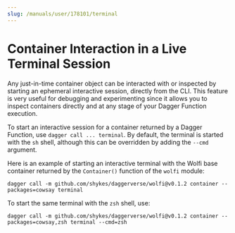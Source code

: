 ```yaml
---
slug: /manuals/user/178101/terminal
---
```


# Container Interaction in a Live Terminal Session

Any just-in-time container object can be interacted with or inspected by starting an ephemeral interactive session, directly from the CLI. This feature is very useful for debugging and experimenting since it allows you to inspect containers directly and at any stage of your Dagger Function execution.

To start an interactive session for a container returned by a Dagger Function, use `dagger call ... terminal`. By default, the terminal is started with the `sh` shell, although this can be overridden by adding the `--cmd` argument.

Here is an example of starting an interactive terminal with the Wolfi base container returned by the `Container()` function of the `wolfi` module:

```shell
dagger call -m github.com/shykes/daggerverse/wolfi@v0.1.2 container --packages=cowsay terminal
```

To start the same terminal with the `zsh` shell, use:

```shell
dagger call -m github.com/shykes/daggerverse/wolfi@v0.1.2 container --packages=cowsay,zsh terminal --cmd=zsh
```
